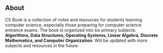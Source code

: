 ## About

CS Book is a collection of notes and resources for students learning computer science, especially those preparing for computer science entrance exams. The book is organized into six primary subjects: **Algorithms, Data Structures, Operating Systems, Linear Algebra, Discrete Mathematics, and Computer Organization**. Will be updated with more subjects and resources in the future.
